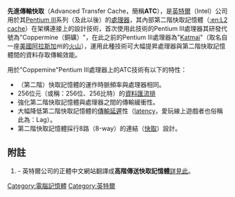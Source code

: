 {{Link style|time=2015-12-11T02:12:05+00:00}}
'''先進傳輸快取'''（Advanced Transfer Cache，簡稱'''ATC'''）{{Ref|R01}}，是[[英特爾|英特爾]]（Intel）公司用於其[[Pentium_III|Pentium III]]系列（及此以後）的[[處理器|處理器]]，其內部第二階快取記憶體（[[:en:L2_cache|:en:L2 cache]]）在架構連接上的設計技術，首次使用此技術的Pentium III處理器其研發代號為"Coppermine（銅礦）"，在此之前的Pentium III處理器為"[[:en:Mount_Katmai|Katmai]]"（取名自一座[[美國|美國]][[阿拉斯加|阿拉斯加]]州的[[火山|火山]]），運用此種技術可大幅提昇處理器與第二階快取記憶體間的資料存取傳輸效能。

用於"Coppemine"Pentium III處理器上的ATC技術有以下的特性：
*（第二階）快取記憶體的運作時脈頻率與處理器相同。
*256位元（或稱：256位、256比特）的[[資料匯流排|資料匯流排]]
*強化第二階快取記憶體與處理器之間的傳輸緩衝性。
*大幅降低第二階快取記憶體的[[傳輸延遲|傳輸延遲]]性（[[:em:RAM_latency|latency]]，愛玩線上遊戲者也俗稱此為：Lag）。
*第二階快取記憶體採行8路（8-way）的連結（[[CPU快取|快取]]）設計。

== 附註 ==
# {{Note|R01}} - 英特爾公司的正體中文網站翻譯成'''高階傳送快取記憶體'''[http://www.intel.com/tw/big5/personal/glossary/body.htm 詳見此]{{Wayback|url=http://www.intel.com/tw/big5/personal/glossary/body.htm |date=20050321114637 }}。

{{電腦記憶體小作品}}

[[Category:電腦記憶體|Category:電腦記憶體]]
[[Category:英特爾|Category:英特爾]]